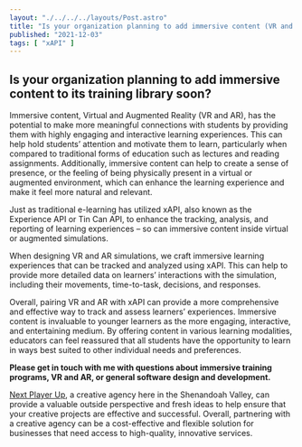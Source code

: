 ```yaml
---
layout: "./../../../layouts/Post.astro"
title: "Is your organization planning to add immersive content (VR and AR) to its training library soon?"
published: "2021-12-03"
tags: [ "xAPI" ]
---
```


## Is your organization planning to add immersive content to its training library soon?

Immersive content, Virtual and Augmented Reality (VR and AR), has the potential to make more meaningful connections with students by providing them with highly engaging and interactive learning experiences. This can help hold students’ attention and motivate them to learn, particularly when compared to traditional forms of education such as lectures and reading assignments. Additionally, immersive content can help to create a sense of presence, or the feeling of being physically present in a virtual or augmented environment, which can enhance the learning experience and make it feel more natural and relevant.

Just as traditional e-learning has utilized xAPI, also known as the Experience API or Tin Can API, to enhance the tracking, analysis, and reporting of learning experiences – so can immersive content inside virtual or augmented simulations.

When designing VR and AR simulations, we craft immersive learning experiences that can be tracked and analyzed using xAPI. This can help to provide more detailed data on learners’ interactions with the simulation, including their movements, time-to-task, decisions, and responses.

Overall, pairing VR and AR with xAPI can provide a more comprehensive and effective way to track and assess learners’ experiences. Immersive content is invaluable to younger learners as the more engaging, interactive, and entertaining medium. By offering content in various learning modalities, educators can feel reassured that all students have the opportunity to learn in ways best suited to other individual needs and preferences.

**Please get in touch with me with questions about immersive training programs, VR and AR, or general software design and development.**

<a href="https://about.nextplayerup.com">Next Player Up</a>, a creative agency here in the Shenandoah Valley, can provide a valuable outside perspective and fresh ideas to help ensure that your creative projects are effective and successful. Overall, partnering with a creative agency can be a cost-effective and flexible solution for businesses that need access to high-quality, innovative services.